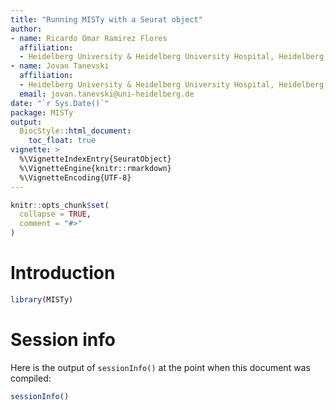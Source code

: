 ```yaml
---
title: "Running MISTy with a Seurat object"
author:
- name: Ricardo Omar Ramirez Flores
  affiliation:
  - Heidelberg University & Heidelberg University Hospital, Heidelberg, Germany
- name: Jovan Tanevski
  affiliation: 
  - Heidelberg University & Heidelberg University Hospital, Heidelberg, Germany
  email: jovan.tanevski@uni-heidelberg.de
date: "`r Sys.Date()`"
package: MISTy
output: 
  BiocStyle::html_document:
    toc_float: true
vignette: >
  %\VignetteIndexEntry{SeuratObject}
  %\VignetteEngine{knitr::rmarkdown}
  %\VignetteEncoding{UTF-8}
---
```


```r
knitr::opts_chunk$set(
  collapse = TRUE,
  comment = "#>"
)
```

# Introduction

```r
library(MISTy)
```

# Session info

Here is the output of `sessionInfo()` at the point when this document was compiled:

```r
sessionInfo()
```
